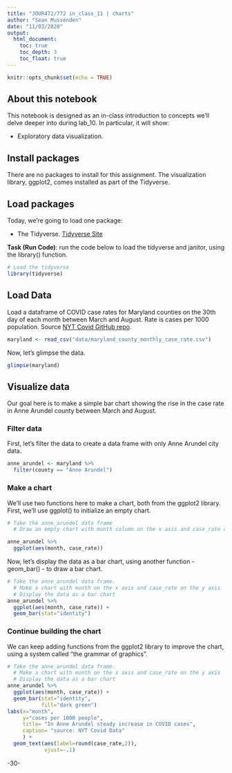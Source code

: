 ```yaml
---
title: "JOUR472/772 in_class_11 | charts"
author: "Sean Mussenden"
date: "11/03/2020"
output:
  html_document:
    toc: true
    toc_depth: 3
    toc_float: true
---
```


```r
knitr::opts_chunk$set(echo = TRUE)
```

## About this notebook

This notebook is designed as an in-class introduction to concepts we'll delve deeper into during lab_10.  In particular, it will show:

* Exploratory data visualization.

## Install packages

There are no packages to install for this assignment.  The visualization library, ggplot2, comes installed as part of the Tidyverse.

## Load packages

Today, we're going to load one package:

* The Tidyverse. [Tidyverse Site](https://www.Tidyverse.org/)

**Task (Run Code)**: run the code below to load the tidyverse and janitor, using the library() function.

```r
# Load the tidyverse
library(tidyverse)


```

## Load Data

Load a dataframe of COVID case rates for Maryland counties on the 30th day of each month between March and August.  Rate is cases per 1000 population.  Source [NYT Covid GitHub repo](https://github.com/nytimes/covid-19-data).

```r
maryland <- read_csv("data/maryland_county_monthly_case_rate.csv")
```

Now, let's glimpse the data.

```r
glimpse(maryland)
```

## Visualize data

Our goal here is to make a simple bar chart showing the rise in the case rate in Anne Arundel county between March and August.

### Filter data

First, let's filter the data to create a data frame with only Anne Arundel city data.

```r
anne_arundel <- maryland %>%
  filter(county == "Anne Arundel")

```

### Make a chart

We'll use two functions here to make a chart, both from the ggplot2 library. First, we'll use ggplot() to initialize an empty chart.

```r
# Take the anne_arundel data frame
  # Draw an empty chart with month column on the x axis and case_rate column on the y axis.  

anne_arundel %>%
  ggplot(aes(month, case_rate))

```
Now, let's display the data as a bar chart, using another function -  geom_bar() - to draw a bar chart.

```r
# Take the anne_arundel data frame.
  # Make a chart with month on the x axis and case_rate on the y axis
  # Display the data as a bar chart
anne_arundel %>%
  ggplot(aes(month, case_rate)) +
  geom_bar(stat="identity") 

```
### Continue building the chart

We can keep adding functions from the ggplot2 library to improve the chart, using a system called "the grammar of graphics".

```r
# Take the anne_arundel data frame.
  # Make a chart with month on the x axis and case_rate on the y axis
  # Display the data as a bar chart
anne_arundel %>%
  ggplot(aes(month, case_rate)) +
  geom_bar(stat="identity",
           fill="dark green")
labs(x="month",
     y="cases per 1000 people",
     title= "In Anne Arundel steady increase in COVID cases",
     caption= "source: NYT Covid Data"
     ) +
  geom_text(aes(label=round(case_rate,2)),
            vjust=-.1)
```

-30-
